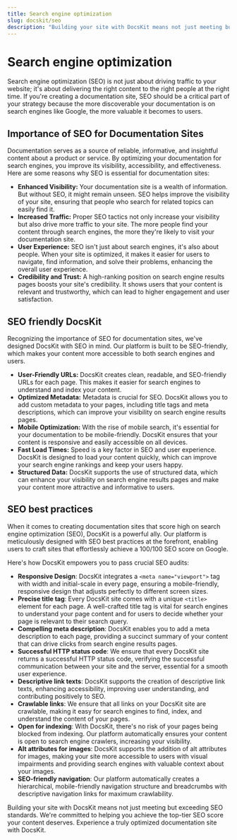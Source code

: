 ```yaml
---
title: Search engine optimization 
slug: docskit/seo
description: "Building your site with DocsKit means not just meeting but exceeding SEO standards. We're committed to helping you achieve the top-tier SEO score your content deserves."
---
```


# Search engine optimization

Search engine optimization (SEO) is not just about driving traffic to your website; it's about delivering the right content to the right people at the right time. If you're creating a documentation site, SEO should be a critical part of your strategy because the more discoverable your documentation is on search engines like Google, the more valuable it becomes to users.

## Importance of SEO for Documentation Sites

Documentation serves as a source of reliable, informative, and insightful content about a product or service. By optimizing your documentation for search engines, you improve its visibility, accessibility, and effectiveness. Here are some reasons why SEO is essential for documentation sites:

* **Enhanced Visibility:** Your documentation site is a wealth of information. But without SEO, it might remain unseen. SEO helps improve the visibility of your site, ensuring that people who search for related topics can easily find it.
* **Increased Traffic:** Proper SEO tactics not only increase your visibility but also drive more traffic to your site. The more people find your content through search engines, the more they're likely to visit your documentation site.
* **User Experience:** SEO isn't just about search engines, it's also about people. When your site is optimized, it makes it easier for users to navigate, find information, and solve their problems, enhancing the overall user experience.
* **Credibility and Trust:** A high-ranking position on search engine results pages boosts your site's credibility. It shows users that your content is relevant and trustworthy, which can lead to higher engagement and user satisfaction.

## SEO friendly DocsKit 

Recognizing the importance of SEO for documentation sites, we've designed DocsKit with SEO in mind. Our platform is built to be SEO-friendly, which makes your content more accessible to both search engines and users.

* **User-Friendly URLs:** DocsKit creates clean, readable, and SEO-friendly URLs for each page. This makes it easier for search engines to understand and index your content.
* **Optimized Metadata:** Metadata is crucial for SEO. DocsKit allows you to add custom metadata to your pages, including title tags and meta descriptions, which can improve your visibility on search engine results pages.
* **Mobile Optimization:** With the rise of mobile search, it's essential for your documentation to be mobile-friendly. DocsKit ensures that your content is responsive and easily accessible on all devices.
* **Fast Load Times:** Speed is a key factor in SEO and user experience. DocsKit is designed to load your content quickly, which can improve your search engine rankings and keep your users happy.
* **Structured Data:** DocsKit supports the use of structured data, which can enhance your visibility on search engine results pages and make your content more attractive and informative to users.

## SEO best practices

When it comes to creating documentation sites that score high on search engine optimization (SEO), DocsKit is a powerful ally. Our platform is meticulously designed with SEO best practices at the forefront, enabling users to craft sites that effortlessly achieve a 100/100 SEO score on Google.

Here's how DocsKit empowers you to pass crucial SEO audits:

* **Responsive Design**: DocsKit integrates a `<meta name="viewport">` tag with width and initial-scale in every page, ensuring a mobile-friendly, responsive design that adjusts perfectly to different screen sizes.
* **Precise title tag**: Every DocsKit site comes with a unique `<title>` element for each page. A well-crafted title tag is vital for search engines to understand your page content and for users to decide whether your page is relevant to their search query.
* **Compelling meta description**: DocsKit enables you to add a meta description to each page, providing a succinct summary of your content that can drive clicks from search engine results pages.
* **Successful HTTP status code**: We ensure that every DocsKit site returns a successful HTTP status code, verifying the successful communication between your site and the server, essential for a smooth user experience.
* **Descriptive link texts**: DocsKit supports the creation of descriptive link texts, enhancing accessibility, improving user understanding, and contributing positively to SEO.
* **Crawlable links**: We ensure that all links on your DocsKit site are crawlable, making it easy for search engines to find, index, and understand the content of your pages.
* **Open for indexing**: With DocsKit, there's no risk of your pages being blocked from indexing. Our platform automatically ensures your content is open to search engine crawlers, increasing your visibility.
* **Alt attributes for images**: DocsKit supports the addition of alt attributes for images, making your site more accessible to users with visual impairments and providing search engines with valuable context about your images.
* **SEO-friendly navigation**: Our platform automatically creates a hierarchical, mobile-friendly navigation structure and breadcrumbs with descriptive navigation links for maximum crawlability.

Building your site with DocsKit means not just meeting but exceeding SEO standards. We're committed to helping you achieve the top-tier SEO score your content deserves. Experience a truly optimized documentation site with DocsKit. 
